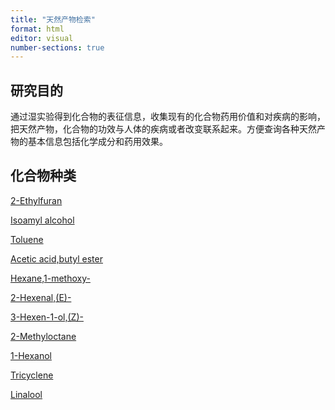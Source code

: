 ```yaml
---
title: "天然产物检索"
format: html
editor: visual
number-sections: true
---
```


## 研究目的

通过湿实验得到化合物的表征信息，收集现有的化合物药用价值和对疾病的影响，把天然产物，化合物的功效与人体的疾病或者改变联系起来。方便查询各种天然产物的基本信息包括化学成分和药用效果。

## 化合物种类

[2-Ethylfuran](2-Ethylfuran.qmd)

[Isoamyl alcohol](Isoamyl%20alcohol.qmd)

[Toluene](Toluene.qmd)

[Acetic acid,butyl ester](Acetic%20acid,butyl%20ester.qmd)

[Hexane,1-methoxy-](Hexane,1-methoxy-.qmd)

[2-Hexenal,(E)-](2-Hexenal,(E)-.qmd)

[3-Hexen-1-ol,(Z)-](3-Hexen-1-ol,(Z)-.qmd)

[2-Methyloctane](2-Methyloctane.qmd)

[1-Hexanol](1-Hexanol.qmd)

[Tricyclene](Tricyclene.qmd)

[Linalool](Linalool.qmd)
